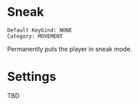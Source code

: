 # Sneak

```
Default Keybind: NONE
Category: MOVEMENT
```

Permanently puts the player in sneak mode.

# Settings
TBD